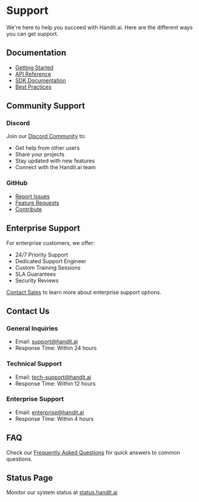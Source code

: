 # Support

We're here to help you succeed with Handit.ai. Here are the different ways you can get support.

## Documentation

- [Getting Started](/guides/quickstart)
- [API Reference](/api)
- [SDK Documentation](/sdk)
- [Best Practices](/guides/best-practices)

## Community Support

### Discord

Join our [Discord Community](https://discord.gg/handit) to:
- Get help from other users
- Share your projects
- Stay updated with new features
- Connect with the Handit.ai team

### GitHub

- [Report Issues](https://github.com/handit/handit/issues)
- [Feature Requests](https://github.com/handit/handit/discussions)
- [Contribute](https://github.com/handit/handit/blob/main/CONTRIBUTING.md)

## Enterprise Support

For enterprise customers, we offer:

- 24/7 Priority Support
- Dedicated Support Engineer
- Custom Training Sessions
- SLA Guarantees
- Security Reviews

[Contact Sales](/contact) to learn more about enterprise support options.

## Contact Us

### General Inquiries
- Email: support@handit.ai
- Response Time: Within 24 hours

### Technical Support
- Email: tech-support@handit.ai
- Response Time: Within 12 hours

### Enterprise Support
- Email: enterprise@handit.ai
- Response Time: Within 4 hours

## FAQ

Check our [Frequently Asked Questions](/faq) for quick answers to common questions.

## Status Page

Monitor our system status at [status.handit.ai](https://status.handit.ai) 